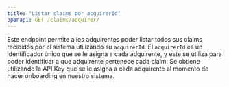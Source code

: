```yaml
---
title: "Listar claims por acquirerId"
openapi: GET /claims/acquirer/
---
```


Este endpoint permite a los adquirentes poder listar todos sus claims recibidos por el sistema utilizando su `acquirerId`.
El `acquirerId` es un identificador único que se le asigna a cada adquirente, y este se utiliza para poder identificar a que adquirente pertenece cada claim.
Se obtiene utilizando la API Key que se le asigna a cada adquirente al momento de hacer onboarding en nuestro sistema.
